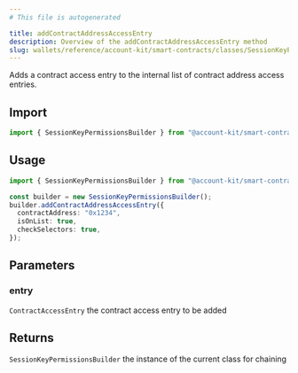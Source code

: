 ```yaml
---
# This file is autogenerated

title: addContractAddressAccessEntry
description: Overview of the addContractAddressAccessEntry method
slug: wallets/reference/account-kit/smart-contracts/classes/SessionKeyPermissionsBuilder/addContractAddressAccessEntry
---
```


Adds a contract access entry to the internal list of contract address access entries.

## Import

```ts
import { SessionKeyPermissionsBuilder } from "@account-kit/smart-contracts";
```

## Usage

```ts
import { SessionKeyPermissionsBuilder } from "@account-kit/smart-contracts";

const builder = new SessionKeyPermissionsBuilder();
builder.addContractAddressAccessEntry({
  contractAddress: "0x1234",
  isOnList: true,
  checkSelectors: true,
});
```

## Parameters

### entry

`ContractAccessEntry`
the contract access entry to be added

## Returns

`SessionKeyPermissionsBuilder`
the instance of the current class for chaining

